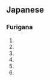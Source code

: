 == Japanese ==          
===Furigana===  
{{furigana2|ken}}
# {{japdef|剣|[[sword]]}}
# {{japdef|拳|[[fist]]}}
# {{japdef|県|[[prefecture]]}}
# {{japdef|間|(''architecture'') [[interval]], [[space]] of piller; (''length unit'') about 1.8 metre.}}
# {{japdef|犬|[[dog]] (suffix)}}
# {{japdef|賢|[[virtuous]], [[worthy]], [[good]]}}